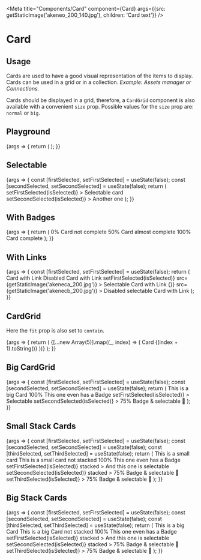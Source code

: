 
<Meta
  title="Components/Card"
  component={Card}
  args={{src: getStaticImage('akeneo_200_140.jpg'), children: 'Card text'}}
/>

# Card

## Usage

Cards are used to have a good visual representation of the items to display. Cards can be used in a grid or in a collection.
_Example: Assets manager or Connections._

Cards should be displayed in a grid, therefore, a `CardGrid` component is also available with a convenient `size` prop. Possible values for the `size` prop are: `normal` or `big`.

## Playground

<Canvas>
  <Story name="Standard">
    {args => {
      return (
        <CardGrid>
          <Card {...args} />
        </CardGrid>
      );
    }}
  </Story>
</Canvas>

<ArgsTable story="Standard" />

## Selectable

<Canvas>
  <Story name="Selectable">
    {args => {
      const [firstSelected, setFirstSelected] = useState(false);
      const [secondSelected, setSecondSelected] = useState(false);
      return (
        <CardGrid>
          <Card
            {...args}
            src={getStaticImage('akened_200.jpg')}
            isSelected={firstSelected}
            onSelect={isSelected => setFirstSelected(isSelected)}
          >
            Selectable card
          </Card>
          <Card
            {...args}
            src={getStaticImage('akenee_200.jpg')}
            isSelected={secondSelected}
            onSelect={isSelected => setSecondSelected(isSelected)}
          >
            Another one
          </Card>
        </CardGrid>
      );
    }}
  </Story>
</Canvas>

## With Badges

<Canvas>
  <Story name="With Badges">
    {args => {
      return (
        <CardGrid>
          <Card {...args} src={getStaticImage('akenea_200.jpg')}>
            <Card.BadgeContainer>
              <Badge level="danger">0%</Badge>
            </Card.BadgeContainer>
            Card not complete
          </Card>
          <Card {...args} src={getStaticImage('akeneb_200.jpg')}>
            <Card.BadgeContainer>
              <Badge level="warning">50%</Badge>
            </Card.BadgeContainer>
            Card almost complete
          </Card>
          <Card {...args} src={getStaticImage('akenec_200.jpg')}>
            <Card.BadgeContainer>
              <Badge level="primary">100%</Badge>
            </Card.BadgeContainer>
            Card complete
          </Card>
        </CardGrid>
      );
    }}
  </Story>
</Canvas>

## With Links

<Canvas>
  <Story name="With Links">
    {args => {
      const [firstSelected, setFirstSelected] = useState(false);
      return (
        <CardGrid>
          <Card {...args} src={getStaticImage('akeneaa_200.jpg')}>
            <Link href="https://www.youtube.com/watch?v=dQw4w9WgXcQ" target="_blank">
              Card with Link
            </Link>
          </Card>
          <Card {...args} disabled={true} src={getStaticImage('akeneba_200.jpg')}>
            <Link href="https://www.youtube.com/watch?v=dQw4w9WgXcQ" target="_blank">
              Disabled Card with Link
            </Link>
          </Card>
          <Card
            {...args}
            isSelected={firstSelected}
            onSelect={isSelected => setFirstSelected(isSelected)}
            src={getStaticImage('akeneca_200.jpg')}
          >
            <Link href="https://www.youtube.com/watch?v=dQw4w9WgXcQ" target="_blank">
              Selectable Card with Link
            </Link>
          </Card>
          <Card
            {...args}
            disabled={true}
            isSelected={false}
            onSelect={() => {}}
            src={getStaticImage('akenecb_200.jpg')}
          >
            <Link href="https://www.youtube.com/watch?v=dQw4w9WgXcQ" target="_blank">
              Disabled selectable Card with Link
            </Link>
          </Card>
        </CardGrid>
      );
    }}
  </Story>
</Canvas>

## CardGrid

Here the `fit` prop is also set to `contain`.

<Canvas>
  <Story name="CardGrid">
    {args => {
      return (
        <CardGrid>
          {[...new Array(5)].map((_, index) => (
            <Card
              {...args}
              key={index}
              fit="contain"
              onClick={action('Clicked')}
              src={getStaticImage(`akeneo${index}_${index % 2 === 0 ? 200 : 120}_${
                index % 2 === 0 ? 120 : 200
              }.jpg`)}
            >
              Card {(index + 1).toString()}
            </Card>
          ))}
        </CardGrid>
      );
    }}
  </Story>
</Canvas>

## Big CardGrid

<Canvas>
  <Story name="Size">
    {args => {
      const [firstSelected, setFirstSelected] = useState(false);
      const [secondSelected, setSecondSelected] = useState(false);
      return (
        <CardGrid size="big">
          <Card {...args} src={getStaticImage('akened_200.jpg')}>
            This is a big Card
          </Card>
          <Card {...args} src={getStaticImage('akenee_200.jpg')}>
            <Card.BadgeContainer>
              <Badge level="primary">100%</Badge>
            </Card.BadgeContainer>
            This one even has a Badge
          </Card>
          <Card
            {...args}
            src={getStaticImage('akenef_200.jpg')}
            isSelected={firstSelected}
            onSelect={isSelected => setFirstSelected(isSelected)}
          >
            Selectable
          </Card>
          <Card
            {...args}
            src={getStaticImage('akeneg_200.jpg')}
            isSelected={secondSelected}
            onSelect={isSelected => setSecondSelected(isSelected)}
          >
            <Card.BadgeContainer>
              <Badge level="warning">75%</Badge>
            </Card.BadgeContainer>
            Badge &amp; selectable 🤩
          </Card>
        </CardGrid>
      );
    }}
  </Story>
</Canvas>

## Small Stack Cards

<Canvas>
  <Story name="SmallStackedCard">
    {args => {
      const [firstSelected, setFirstSelected] = useState(false);
      const [secondSelected, setSecondSelected] = useState(false);
      const [thirdSelected, setThirdSelected] = useState(false);
      return (
        <CardGrid size="small">
          <Card {...args} stacked src={getStaticImage('akenec_200.jpg')}>
            This is a small card
          </Card>
          <Card {...args} src={getStaticImage('akened_200.jpg')}>
            This is a small card not stacked
          </Card>
          <Card {...args} stacked src={getStaticImage('akenee_200.jpg')}>
            <Card.BadgeContainer>
              <Badge level="primary">100%</Badge>
            </Card.BadgeContainer>
            This one even has a Badge
          </Card>
          <Card
            {...args}
            src={getStaticImage('akenef_200.jpg')}
            isSelected={firstSelected}
            onSelect={isSelected => setFirstSelected(isSelected)}
            stacked
          >
            And this one is selectable
          </Card>
          <Card
            {...args}
            src={getStaticImage('akeneg_200.jpg')}
            isSelected={secondSelected}
            onSelect={isSelected => setSecondSelected(isSelected)}
            stacked
          >
            <Card.BadgeContainer>
              <Badge level="warning">75%</Badge>
            </Card.BadgeContainer>
            Badge &amp; selectable 🤩
          </Card>
          <Card
            {...args}
            src={getStaticImage('akeneh_200.jpg')}
            isSelected={thirdSelected}
            onSelect={isSelected => setThirdSelected(isSelected)}
          >
            <Card.BadgeContainer>
              <Badge level="warning">75%</Badge>
            </Card.BadgeContainer>
            Badge &amp; selectable 🤩
          </Card>
        </CardGrid>
      );
    }}
  </Story>
</Canvas>

## Big Stack Cards

<Canvas>
  <Story name="BigStackedCard">
    {args => {
      const [firstSelected, setFirstSelected] = useState(false);
      const [secondSelected, setSecondSelected] = useState(false);
      const [thirdSelected, setThirdSelected] = useState(false);
      return (
        <CardGrid size="big">
          <Card {...args} stacked src={getStaticImage('akenec_200.jpg')}>
            This is a big Card
          </Card>
          <Card {...args} src={getStaticImage('akened_200.jpg')}>
            This is a big Card not stacked
          </Card>
          <Card {...args} stacked src={getStaticImage('akenee_200.jpg')}>
            <Card.BadgeContainer>
              <Badge level="primary">100%</Badge>
            </Card.BadgeContainer>
            This one even has a Badge
          </Card>
          <Card
            {...args}
            src={getStaticImage('akenef_200.jpg')}
            isSelected={firstSelected}
            onSelect={isSelected => setFirstSelected(isSelected)}
            stacked
          >
            And this one is selectable
          </Card>
          <Card
            {...args}
            src={getStaticImage('akeneg_200.jpg')}
            isSelected={secondSelected}
            onSelect={isSelected => setSecondSelected(isSelected)}
            stacked
          >
            <Card.BadgeContainer>
              <Badge level="warning">75%</Badge>
            </Card.BadgeContainer>
            Badge &amp; selectable 🤩
          </Card>
          <Card
            {...args}
            src={getStaticImage('akeneh_200.jpg')}
            isSelected={thirdSelected}
            onSelect={isSelected => setThirdSelected(isSelected)}
          >
            <Card.BadgeContainer>
              <Badge level="warning">75%</Badge>
            </Card.BadgeContainer>
            Badge &amp; selectable 🤩
          </Card>
        </CardGrid>
      );
    }}
  </Story>
</Canvas>
